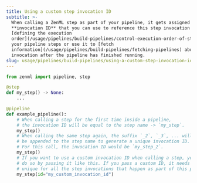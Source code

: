 ---
title: Using a custom step invocation ID
subtitle: >-
  When calling a ZenML step as part of your pipeline, it gets assigned a unique
  **invocation ID** that you can use to reference this step invocation when
  [defining the execution
  order](/usage/pipelines/build-pipelines/control-execution-order-of-steps) of
  your pipeline steps or use it to [fetch
  information](/usage/pipelines/build-pipelines/fetching-pipelines) about the
  invocation after the pipeline has finished running.
slug: usage/pipelines/build-pipelines/using-a-custom-step-invocation-id
---



```py
from zenml import pipeline, step

@step
def my_step() -> None:
    ...

@pipeline
def example_pipeline():
    # When calling a step for the first time inside a pipeline,
    # the invocation ID will be equal to the step name -> `my_step`.
    my_step()
    # When calling the same step again, the suffix `_2`, `_3`, ... will
    # be appended to the step name to generate a unique invocation ID.
    # For this call, the invocation ID would be `my_step_2`.
    my_step()
    # If you want to use a custom invocation ID when calling a step, you can
    # do so by passing it like this. If you pass a custom ID, it needs to be
    # unique for all the step invocations that happen as part of this pipeline.
    my_step(id="my_custom_invocation_id")
```
